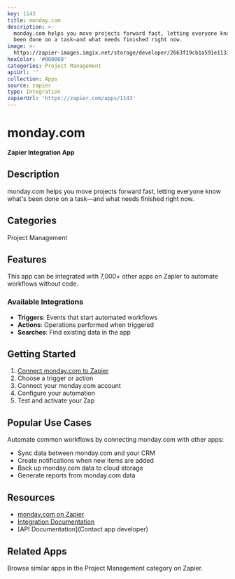 ```yaml
---
key: 1143
title: monday.com
description: >-
  monday.com helps you move projects forward fast, letting everyone know what's
  been done on a task—and what needs finished right now.
image: >-
  https://zapier-images.imgix.net/storage/developer/2663f19cb1a591e113356c9ba376a567.png?auto=format%2Ccompress&ixlib=python-3.0.0&q=50
hexColor: '#000000'
categories: Project Management
apiUrl: ''
collection: Apps
source: zapier
type: Integration
zapierUrl: 'https://zapier.com/apps/1143'
---
```

# monday.com

**Zapier Integration App**

## Description

monday.com helps you move projects forward fast, letting everyone know what's been done on a task—and what needs finished right now.

## Categories

Project Management

## Features

This app can be integrated with 7,000+ other apps on Zapier to automate workflows without code.

### Available Integrations

- **Triggers**: Events that start automated workflows
- **Actions**: Operations performed when triggered
- **Searches**: Find existing data in the app

## Getting Started

1. [Connect monday.com to Zapier](https://zapier.com/apps/1143)
2. Choose a trigger or action
3. Connect your monday.com account
4. Configure your automation
5. Test and activate your Zap

## Popular Use Cases

Automate common workflows by connecting monday.com with other apps:

- Sync data between monday.com and your CRM
- Create notifications when new items are added
- Back up monday.com data to cloud storage
- Generate reports from monday.com data

## Resources

- [monday.com on Zapier](https://zapier.com/apps/1143)
- [Integration Documentation](https://zapier.com/apps/1143/integrations)
- [API Documentation](Contact app developer)

## Related Apps

Browse similar apps in the Project Management category on Zapier.
